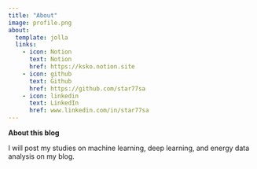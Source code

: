 ```yaml
---
title: "About"
image: profile.png
about:
  template: jolla
  links:
    - icon: Notion
      text: Notion
      href: https://ksko.notion.site
    - icon: github
      text: Github
      href: https://github.com/star77sa
    - icon: linkedin
      text: LinkedIn
      href: www.linkedin.com/in/star77sa
---
```

**About this blog**

I will post my studies on machine learning, deep learning, and energy data analysis on my blog.